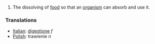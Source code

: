 #The dissolving of [[food]] so that an [[organism]] can absorb and use it.


=== Translations ===
*[[Italian]]: [[digestione]] ''f''
*[[Polish]]: trawienie ''n''